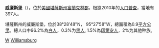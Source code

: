 '''威廉斯堡'''（{{lang-en|'''Williamsburg'''}}），位於[[美國|美國]][[堪薩斯州|堪薩斯州]][[富蘭克林郡|富蘭克林郡]]，根據2010年的[[人口普查|人口普查]]，當地有397人。

堪薩斯州的威廉斯堡，位於38°28′48″N， 95°27′58″W，總面積為0.9[[平方公里|平方公里]]。總人口中96.2%為[[白人|白人]]，0.3%为[[黑人|黑人]], 1.5%為[[印第安人|印第安人]]，2%为其他种族。

{{富蘭克林縣 (堪薩斯州)}}

[[Category:堪萨斯州城市|W]]
[[Category:富蘭克林縣城市_(堪薩斯州)|Williamsburg]]

{{FranklinCountyKS-geo-stub}}